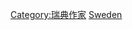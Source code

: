 {{Commonscat|Female writers from Sweden}}

[[Category:瑞典作家|Category:瑞典作家]]
[[Category:各國女性作家|Sweden]]